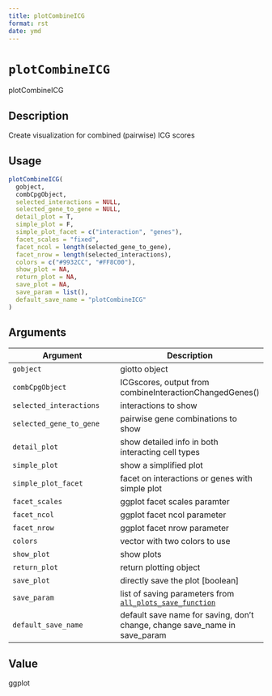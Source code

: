 ```yaml
--- 
title: plotCombineICG 
format: rst 
date: ymd 
--- 
```

# `plotCombineICG`

plotCombineICG


## Description

Create visualization for combined (pairwise) ICG scores


## Usage

```r
plotCombineICG(
  gobject,
  combCpgObject,
  selected_interactions = NULL,
  selected_gene_to_gene = NULL,
  detail_plot = T,
  simple_plot = F,
  simple_plot_facet = c("interaction", "genes"),
  facet_scales = "fixed",
  facet_ncol = length(selected_gene_to_gene),
  facet_nrow = length(selected_interactions),
  colors = c("#9932CC", "#FF8C00"),
  show_plot = NA,
  return_plot = NA,
  save_plot = NA,
  save_param = list(),
  default_save_name = "plotCombineICG"
)
```


## Arguments

Argument      |Description
------------- |----------------
`gobject`     |     giotto object
`combCpgObject`     |     ICGscores, output from combineInteractionChangedGenes()
`selected_interactions`     |     interactions to show
`selected_gene_to_gene`     |     pairwise gene combinations to show
`detail_plot`     |     show detailed info in both interacting cell types
`simple_plot`     |     show a simplified plot
`simple_plot_facet`     |     facet on interactions or genes with simple plot
`facet_scales`     |     ggplot facet scales paramter
`facet_ncol`     |     ggplot facet ncol parameter
`facet_nrow`     |     ggplot facet nrow parameter
`colors`     |     vector with two colors to use
`show_plot`     |     show plots
`return_plot`     |     return plotting object
`save_plot`     |     directly save the plot [boolean]
`save_param`     |     list of saving parameters from [`all_plots_save_function`](#allplotssavefunction)
`default_save_name`     |     default save name for saving, don't change, change save_name in save_param


## Value

ggplot


